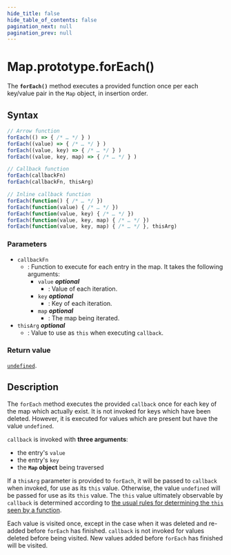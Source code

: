 ```yaml
---
hide_title: false
hide_table_of_contents: false
pagination_next: null
pagination_prev: null
---
```

# Map.prototype.forEach()

The **`forEach()`** method executes a provided function once per each key/value
pair in the `Map` object, in insertion order.

## Syntax

```js
// Arrow function
forEach(() => { /* … */ } )
forEach((value) => { /* … */ } )
forEach((value, key) => { /* … */ } )
forEach((value, key, map) => { /* … */ } )

// Callback function
forEach(callbackFn)
forEach(callbackFn, thisArg)

// Inline callback function
forEach(function() { /* … */ })
forEach(function(value) { /* … */ })
forEach(function(value, key) { /* … */ })
forEach(function(value, key, map) { /* … */ })
forEach(function(value, key, map) { /* … */ }, thisArg)
```

### Parameters

- `callbackFn`
  - : Function to execute for each entry in the map. It takes the following
    arguments:
    - `value` _**optional**_
      - : Value of each iteration.
    - `key` _**optional**_
      - : Key of each iteration.
    - `map` _**optional**_
      - : The map being iterated.
- `thisArg` _**optional**_
  - : Value to use as `this` when executing `callback`.

### Return value

[`undefined`](../../../globals/undefined.mdx).

## Description

The `forEach` method executes the provided `callback` once for each key of the
map which actually exist. It is not invoked for keys which have been deleted.
However, it is executed for values which are present but have the value
`undefined`.

`callback` is invoked with **three arguments**:

- the entry's `value`
- the entry's `key`
- the **`Map` object** being traversed

If a `thisArg` parameter is provided to `forEach`, it will be passed to
`callback` when invoked, for use as its `this` value. Otherwise, the value
`undefined` will be passed for use as its `this` value. The `this` value
ultimately observable by `callback` is determined according to
[the usual rules for determining the `this` seen by a function](https://developer.mozilla.org/docs/Web/JavaScript/Reference/Operators/this).

Each value is visited once, except in the case when it was deleted and re-added
before `forEach` has finished. `callback` is not invoked for values deleted
before being visited. New values added before `forEach` has finished will be
visited.
